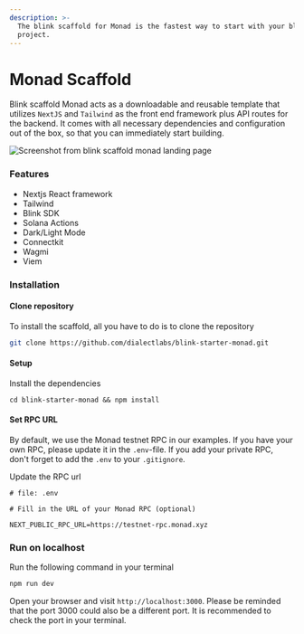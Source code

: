 ```yaml
---
description: >-
  The blink scaffold for Monad is the fastest way to start with your blink
  project.
---
```


# Monad Scaffold

Blink scaffold Monad acts as a downloadable and reusable template that utilizes `NextJS` and `Tailwind` as the front end framework plus API routes for the backend. It comes with all necessary dependencies and configuration out of the box, so that you can immediately start building.

<img
  src="/img/Screenshot 2025-01-24 at 16.16.56.png"
  alt="Screenshot from blink scaffold monad landing page"
/>

### Features <a href="#features" id="features"></a>

- Nextjs React framework
- Tailwind
- Blink SDK
- Solana Actions
- Dark/Light Mode
- Connectkit
- Wagmi
- Viem

### Installation <a href="#installation" id="installation"></a>

#### Clone repository

To install the scaffold, all you have to do is to clone the repository

```bash
git clone https://github.com/dialectlabs/blink-starter-monad.git
```

#### Setup

Install the dependencies

```shell
cd blink-starter-monad && npm install
```

#### Set RPC URL 

By default, we use the Monad testnet RPC in our examples. If you have your own RPC, please update it in the `.env`-file. If you add your private RPC, don't forget to add the `.env` to your `.gitignore`.

Update the RPC url

```
# file: .env

# Fill in the URL of your Monad RPC (optional)

NEXT_PUBLIC_RPC_URL=https://testnet-rpc.monad.xyz
```

### Run on localhost

Run the following command in your terminal

```bash
npm run dev
```

Open your browser and visit `http://localhost:3000`. Please be reminded that the port 3000 could also be a different port. It is recommended to check the port in your terminal.
